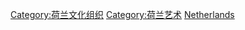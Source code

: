 [[Category:荷兰文化组织|Category:荷兰文化组织]]
[[Category:荷兰艺术|Category:荷兰艺术]]
[[Category:欧洲各国艺术组织|Netherlands]]